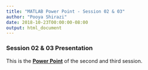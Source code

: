 ```yaml
---
title: "MATLAB Power Point - Session 02 & 03"
author: "Pooya Shirazi"
date: 2018-10-23T00:00:00-08:00
output: html_document
---
```


### Session 02 & 03 Presentation

This is the [**Power Point**](file/MATLAB_session_02_03.pdf) of the second and third session.
